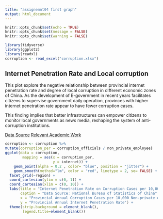 ```yaml
---
title: "assignemnt04 first graph"
output: html_document
---
```


```r
knitr::opts_chunk$set(echo = TRUE)
knitr::opts_chunk$set(message = FALSE)
knitr::opts_chunk$set(warning = FALSE)
```



```r
library(tidyverse)
library(ggplot2)
library(readxl)
corruption <- read_excel("corruption.xlsx")
```

## Internet Penetration Rate and Local corruption

This plot explore the negative relationship between provincial internet penetration rate and degree of local corruption in different economic zones of China. As the development of E-government in recent years facilitates citizens to supervise government daily operation, provinces with higher internet penetration rate appear to have fewer corruption cases.

This finding implies that better infrastructures can empower citizens to monitor local governments as news media, reshaping the system of anti-corruption institutions. 

[Data Source](https://data.stats.gov.cn/index.htm)
[Relevant Academic Work](https://www.sciencedirect.com/science/article/abs/pii/S0167624509000110)
 
```r
corruption <- corruption %>%
mutate(corruption_per = corruption_officials / non_private_employee)
ggplot(data = corruption,
        mapping = aes(x = corruption_per,
                      y = internet)) +
    geom_point(alpha = 0.2 , color= "blue", position = "jitter") +
    geom_smooth(method="lm", color = "red", linetype = 2, se= FALSE) +
  facet_grid(~region) +  
  coord_cartesian(ylim = c(0, 1)) +
  coord_cartesian(xlim = c(0, 10)) +
  labs(title = "Internet Penetration Rate on Corruption Cases per 10,000 Non-private Employees, by Economic Zone",
       caption = "Data Source: National Bureau of Statistics of China",
       x = "Provincial Annual Corruption Cases per 10,000 Non-private employees",
       y = "Provincial Annual Internet Penetration Rate") +
  theme(strip.background = element_blank(),
        legend.title=element_blank())
```
